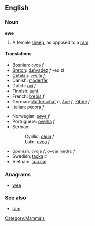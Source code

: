 {{Wikipedia2|Sheep}}
==English==

===Noun===
'''ewe'''

# A female [[sheep]], as opposed to a [[ram]].

====Translations====
{{top}}
*Bosnian: [[ovca]] ''f''
*[[Breton]]: [[dañvadez]] ''f'' -ed ''pl''
*[[Catalan]]: [[ovella]] ''f''
*Danish: [[moderfår]]
*Dutch: [[ooi]] ''f''
*Finnish: [[uuhi]]
*French: [[brebis]] ''f''
*German: [[Mutterschaf]] ''n'', [[Aue]] ''f'', [[Zibbe]] ''f''
*Italian: [[pecora]] ''f''
{{mid}}
*Norwegian: [[søye]] ''f''
*Portuguese: [[ovelha]] ''f''
*Serbian:
*:Cyrillic: [[овца]] ''f''
*:Latin: [[ovca]] ''f''
*Spanish: [[oveja]] ''f'', [[oveja madre]] ''f''
*Swedish: [[tacka]] ''c''
*Vietnam: [[cuu cai]]
{{bottom}}

===Anagrams===
*[[wee]]

===See also===
*[[ram]]

[[Category:Mammals]]
